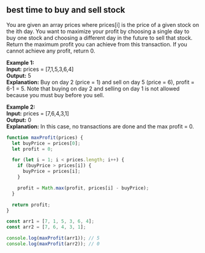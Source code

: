 
## best time to buy and sell stock

You are given an array prices where prices[i] is the price of a
given stock on the ith day. You want to maximize your profit by
choosing a single day to buy one stock and choosing a different
day in the future to sell that stock. Return the maximum profit
you can achieve from this transaction. If you cannot achieve any
profit, return 0.

**Example 1:** \
**Input:** prices = [7,1,5,3,6,4] \
**Output:** 5 \
**Explanation:** Buy on day 2 (price = 1) and sell on day 5 (price = 6), profit = 6-1 = 5.
Note that buying on day 2 and selling on day 1 is not allowed because you must buy before you sell.

**Example 2:** \
**Input:** prices = [7,6,4,3,1] \
**Output:** 0 \
**Explanation:** In this case, no transactions are done and the max profit = 0.

```js title="maxProfit"
function maxProfit(prices) {
  let buyPrice = prices[0];
  let profit = 0;

  for (let i = 1; i < prices.length; i++) {
    if (buyPrice > prices[i]) {
      buyPrice = prices[i];
    }

    profit = Math.max(profit, prices[i] - buyPrice);
  }

  return profit;
}

const arr1 = [7, 1, 5, 3, 6, 4];
const arr2 = [7, 6, 4, 3, 1];

console.log(maxProfit(arr1)); // 5
console.log(maxProfit(arr2)); // 0
```

